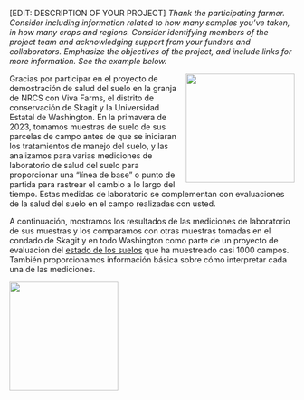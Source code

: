\[EDIT: DESCRIPTION OF YOUR PROJECT\] *Thank the participating farmer. Consider
including information related to how many samples you've taken, in how many
crops and regions. Consider identifying members of the project team and
acknowledging support from your funders and collaborators. Emphasize the
objectives of the project, and include links for more information. See the
example below.*

::: {.content-visible when-format="html"}
![](https://raw.githack.com/WA-Department-of-Agriculture/soils/main/figures/sampling_scene.png){height="2in"
style="float:right"
fig-alt="Foto de dos hombres recogiendo muestras de suelo en un pastizal."}
:::

Gracias por participar en el proyecto de demostración de salud del suelo en la
granja de NRCS con Viva Farms, el distrito de conservación de Skagit y la
Universidad Estatal de Washington. En la primavera de 2023, tomamos muestras de
suelo de sus parcelas de campo antes de que se iniciaran los tratamientos de
manejo del suelo, y las analizamos para varias mediciones de laboratorio de
salud del suelo para proporcionar una "línea de base" o punto de partida para
rastrear el cambio a lo largo del tiempo. Estas medidas de laboratorio se
complementan con evaluaciones de la salud del suelo en el campo realizadas con
usted.

A continuación, mostramos los resultados de las mediciones de laboratorio de sus
muestras y los comparamos con otras muestras tomadas en el condado de Skagit y
en todo Washington como parte de un proyecto de evaluación del [estado de los
suelos](https://washingtonsoilhealthinitiative.com/state-of-the-soils/) que ha
muestreado casi 1000 campos. También proporcionamos información básica sobre
cómo interpretar cada una de las mediciones.

<!-- Image below around text for docx -->

::: {.content-visible unless-format="html"}
![](https://raw.githack.com/WA-Department-of-Agriculture/soils/main/figures/sampling_scene.png){height="2in"
fig-alt="Foto de dos hombres recogiendo muestras de suelo en un pastizal."}
:::
